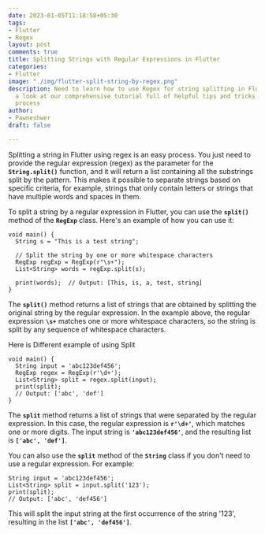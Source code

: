 ```yaml
---
date: 2023-01-05T11:18:58+05:30
tags:
- Flutter
- Regex
layout: post
comments: true
title: Splitting Strings with Regular Expressions in Flutter
categories:
- Flutter
image: "./img/flutter-split-string-by-regex.png"
description: Need to learn how to use Regex for string splitting in Flutter? Take
  a look at our comprehensive tutorial full of helpful tips and tricks to master the
  process
author:
- Pawneshwer
draft: false

---
```

Splitting a string in Flutter using regex is an easy process. You just need to provide the regular expression (regex) as the parameter for the **`String.split()`** function, and it will return a list containing all the substrings split by the pattern. This makes it possible to separate strings based on specific criteria, for example, strings that only contain letters or strings that have multiple words and spaces in them.

To split a string by a regular expression in Flutter, you can use the **`split()`** method of the **`RegExp`** class. Here's an example of how you can use it:

    
    void main() {
      String s = "This is a test string";
    
      // Split the string by one or more whitespace characters
      RegExp regExp = RegExp(r"\s+");
      List<String> words = regExp.split(s);
    
      print(words);  // Output: [This, is, a, test, string]
    }
    

The **`split()`** method returns a list of strings that are obtained by splitting the original string by the regular expression. In the example above, the regular expression **`\s+`** matches one or more whitespace characters, so the string is split by any sequence of whitespace characters.

Here is Different example of using Split

    
    void main() {
      String input = 'abc123def456';
      RegExp regex = RegExp(r'\d+');
      List<String> split = regex.split(input);
      print(split);
      // Output: ['abc', 'def']
    }
    

The **`split`** method returns a list of strings that were separated by the regular expression. In this case, the regular expression is **`r'\d+'`**, which matches one or more digits. The input string is **`'abc123def456'`**, and the resulting list is **`['abc', 'def']`**.

You can also use the **`split`** method of the **`String`** class if you don't need to use a regular expression. For example:

    String input = 'abc123def456';
    List<String> split = input.split('123');
    print(split);
    // Output: ['abc', 'def456']
    

This will split the input string at the first occurrence of the string '123', resulting in the list **`['abc', 'def456']`**.